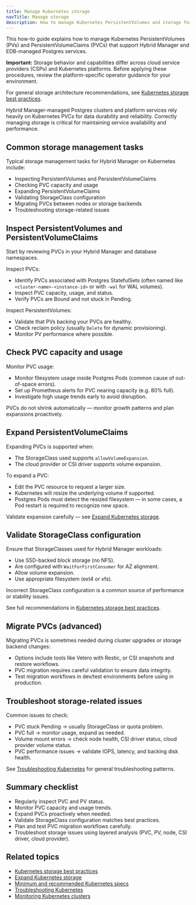 ```yaml
---
title: Manage Kubernetes storage
navTitle: Manage storage
description: How to manage Kubernetes PersistentVolumes and storage for Hybrid Manager and managed Postgres services.
---
```


This how-to guide explains how to manage Kubernetes PersistentVolumes (PVs) and PersistentVolumeClaims (PVCs) that support Hybrid Manager and EDB-managed Postgres services.

**Important:** Storage behavior and capabilities differ across cloud service providers (CSPs) and Kubernetes platforms.
Before applying these procedures, review the platform-specific operator guidance for your environment.

For general storage architecture recommendations, see [Kubernetes storage best practices](/portal/kubernetes/learn/explained/hybrid-manager/k8s-storage-best-practices).

Hybrid Manager-managed Postgres clusters and platform services rely heavily on Kubernetes PVCs for data durability and reliability.
Correctly managing storage is critical for maintaining service availability and performance.

## Common storage management tasks

Typical storage management tasks for Hybrid Manager on Kubernetes include:

- Inspecting PersistentVolumes and PersistentVolumeClaims
- Checking PVC capacity and usage
- Expanding PersistentVolumeClaims
- Validating StorageClass configuration
- Migrating PVCs between nodes or storage backends
- Troubleshooting storage-related issues

## Inspect PersistentVolumes and PersistentVolumeClaims

Start by reviewing PVCs in your Hybrid Manager and database namespaces.

Inspect PVCs:

- Identify PVCs associated with Postgres StatefulSets (often named like `<cluster-name>-<instance-id>` or with `-wal` for WAL volumes).
- Inspect PVC capacity, usage, and status.
- Verify PVCs are Bound and not stuck in Pending.

Inspect PersistentVolumes:

- Validate that PVs backing your PVCs are healthy.
- Check reclaim policy (usually `Delete` for dynamic provisioning).
- Monitor PV performance where possible.

## Check PVC capacity and usage

Monitor PVC usage:

- Monitor filesystem usage inside Postgres Pods (common cause of out-of-space errors).
- Set up Prometheus alerts for PVC nearing capacity (e.g. 80% full).
- Investigate high usage trends early to avoid disruption.

PVCs do not shrink automatically — monitor growth patterns and plan expansions proactively.

## Expand PersistentVolumeClaims

Expanding PVCs is supported when:

- The StorageClass used supports `allowVolumeExpansion`.
- The cloud provider or CSI driver supports volume expansion.

To expand a PVC:

- Edit the PVC resource to request a larger size.
- Kubernetes will resize the underlying volume if supported.
- Postgres Pods must detect the resized filesystem — in some cases, a Pod restart is required to recognize new space.

Validate expansion carefully — see [Expand Kubernetes storage](./expand-kubernetes-storage).

## Validate StorageClass configuration

Ensure that StorageClasses used for Hybrid Manager workloads:

- Use SSD-backed block storage (no NFS).
- Are configured with `WaitForFirstConsumer` for AZ alignment.
- Allow volume expansion.
- Use appropriate filesystem (ext4 or xfs).

Incorrect StorageClass configuration is a common source of performance or stability issues.

See full recommendations in [Kubernetes storage best practices](/portal/kubernetes/learn/explained/hybrid-manager/k8s-storage-best-practices).

## Migrate PVCs (advanced)

Migrating PVCs is sometimes needed during cluster upgrades or storage backend changes:

- Options include tools like Velero with Restic, or CSI snapshots and restore workflows.
- PVC migration requires careful validation to ensure data integrity.
- Test migration workflows in dev/test environments before using in production.

## Troubleshoot storage-related issues

Common issues to check:

- PVC stuck Pending → usually StorageClass or quota problem.
- PVC full → monitor usage, expand as needed.
- Volume mount errors → check node health, CSI driver status, cloud provider volume status.
- PVC performance issues → validate IOPS, latency, and backing disk health.

See [Troubleshooting Kubernetes](./troubleshooting-on-kubernetes) for general troubleshooting patterns.

## Summary checklist

- Regularly inspect PVC and PV status.
- Monitor PVC capacity and usage trends.
- Expand PVCs proactively when needed.
- Validate StorageClass configuration matches best practices.
- Plan and test PVC migration workflows carefully.
- Troubleshoot storage issues using layered analysis (PVC, PV, node, CSI driver, cloud provider).

## Related topics

- [Kubernetes storage best practices](/portal/kubernetes/learn/explained/hybrid-manager/k8s-storage-best-practices)
- [Expand Kubernetes storage](./expand-kubernetes-storage)
- [Minimum and recommended Kubernetes specs](/portal/kubernetes/learn/explained/hybrid-manager/minimum-recommended-k8s-specs)
- [Troubleshooting Kubernetes](./troubleshooting-on-kubernetes)
- [Monitoring Kubernetes clusters](./monitor-kubernetes-cluster)
